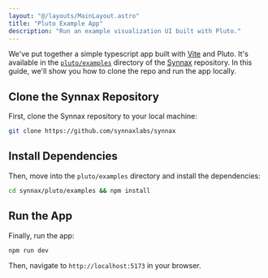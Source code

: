 ```yaml
---
layout: "@/layouts/MainLayout.astro"
title: "Pluto Example App"
description: "Run an example visualization UI built with Pluto."
---
```


We've put together a simple typescript app built with [Vite](https://vitejs.dev/) and
Pluto. It's available in the [`pluto/examples`](https://github.com/synnaxlabs/synnax/tree/main/pluto/examples) directory of the [Synnax](https://github.com/synnaxlabs/synnax)
repository. In this guide, we'll show you how to clone the repo and run the app locally.

## Clone the Synnax Repository

First, clone the Synnax repository to your local machine:

```bash
git clone https://github.com/synnaxlabs/synnax 
```

## Install Dependencies

Then, move into the `pluto/examples` directory and install the dependencies:

```bash
cd synnax/pluto/examples && npm install
```

## Run the App

Finally, run the app:

```bash
npm run dev
```

Then, navigate to `http://localhost:5173` in your browser.